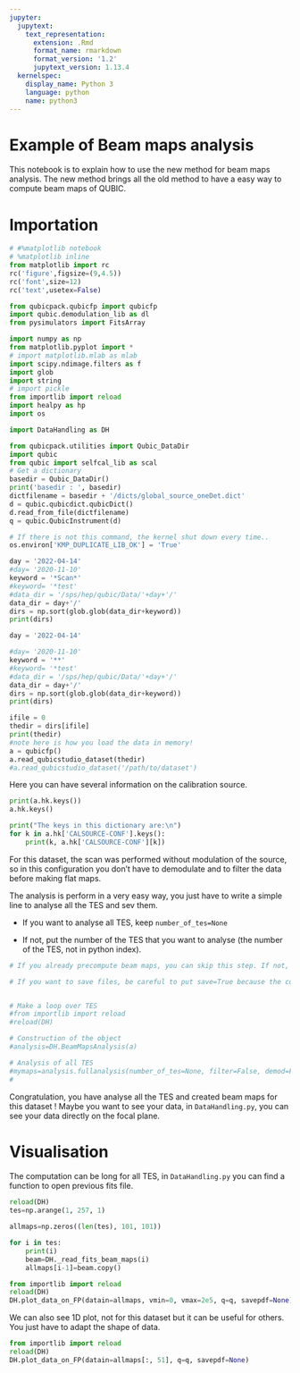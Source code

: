 ```yaml
---
jupyter:
  jupytext:
    text_representation:
      extension: .Rmd
      format_name: rmarkdown
      format_version: '1.2'
      jupytext_version: 1.13.4
  kernelspec:
    display_name: Python 3
    language: python
    name: python3
---
```


# Example of Beam maps analysis


This notebook is to explain how to use the new method for beam maps analysis. The new method brings all the old method to have a easy way to compute beam maps of QUBIC.


# Importation

```python
# #%matplotlib notebook
# %matplotlib inline
from matplotlib import rc
rc('figure',figsize=(9,4.5))
rc('font',size=12)
rc('text',usetex=False)

from qubicpack.qubicfp import qubicfp
import qubic.demodulation_lib as dl
from pysimulators import FitsArray

import numpy as np
from matplotlib.pyplot import *
# import matplotlib.mlab as mlab
import scipy.ndimage.filters as f
import glob
import string
# import pickle
from importlib import reload
import healpy as hp
import os

import DataHandling as DH

from qubicpack.utilities import Qubic_DataDir
import qubic
from qubic import selfcal_lib as scal
# Get a dictionary
basedir = Qubic_DataDir()
print('basedir : ', basedir)
dictfilename = basedir + '/dicts/global_source_oneDet.dict'
d = qubic.qubicdict.qubicDict()
d.read_from_file(dictfilename)
q = qubic.QubicInstrument(d)

# If there is not this command, the kernel shut down every time..
os.environ['KMP_DUPLICATE_LIB_OK'] = 'True'
```

```python
day = '2022-04-14'
#day= '2020-11-10'
keyword = '*Scan*'
#keyword= '*test'
#data_dir = '/sps/hep/qubic/Data/'+day+'/'
data_dir = day+'/'
dirs = np.sort(glob.glob(data_dir+keyword))
print(dirs)
```

```python
day = '2022-04-14'

#day= '2020-11-10'
keyword = '**'
#keyword= '*test'
#data_dir = '/sps/hep/qubic/Data/'+day+'/'
data_dir = day+'/'
dirs = np.sort(glob.glob(data_dir+keyword))
print(dirs)

ifile = 0
thedir = dirs[ifile]
print(thedir)
#note here is how you load the data in memory!
a = qubicfp()
a.read_qubicstudio_dataset(thedir)
#a.read_qubicstudio_dataset('/path/to/dataset')
```

Here you can have several information on the calibration source.

```python
print(a.hk.keys())
a.hk.keys()

print("The keys in this dictionary are:\n")
for k in a.hk['CALSOURCE-CONF'].keys():
    print(k, a.hk['CALSOURCE-CONF'][k])
```

For this dataset, the scan was performed without modulation of the source, so in this configuration you don't have to demodulate and to filter the data before making flat maps. 

The analysis is perform in a very easy way, you just have to write a simple line to analyse all the TES and sev them. 

+ If you want to analyse all TES, keep `number_of_tes=None`

+ If not, put the number of the TES that you want to analyse (the number of the TES, not in python index).

```python
# If you already precompute beam maps, you can skip this step. If not, decomment and run the line to have them

# If you want to save files, be careful to put save=True because the computation is long 


# Make a loop over TES
#from importlib import reload
#reload(DH)

# Construction of the object
#analysis=DH.BeamMapsAnalysis(a)

# Analysis of all TES
#mymaps=analysis.fullanalysis(number_of_tes=None, filter=False, demod=False, remove_noise=True, 
#                                                                          doplot=False, save=True)
```

Congratulation, you have analyse all the TES and created beam maps for this dataset ! Maybe you want to see your data, in `DataHandling.py`, you can see your data directly on the focal plane.


# Visualisation


The computation can be long for all TES, in `DataHandling.py` you can find a function to open previous fits file.

```python
reload(DH)
tes=np.arange(1, 257, 1)

allmaps=np.zeros((len(tes), 101, 101))

for i in tes:
    print(i)
    beam=DH._read_fits_beam_maps(i)
    allmaps[i-1]=beam.copy()
```

```python
from importlib import reload
reload(DH)
DH.plot_data_on_FP(datain=allmaps, vmin=0, vmax=2e5, q=q, savepdf=None)
```

We can also see 1D plot, not for this dataset but it can be useful for others. You just have to adapt the shape of data.

```python
from importlib import reload
reload(DH)
DH.plot_data_on_FP(datain=allmaps[:, 51], q=q, savepdf=None)
```

```python

```

```python

```

```python

```

```python

```

```python

```
